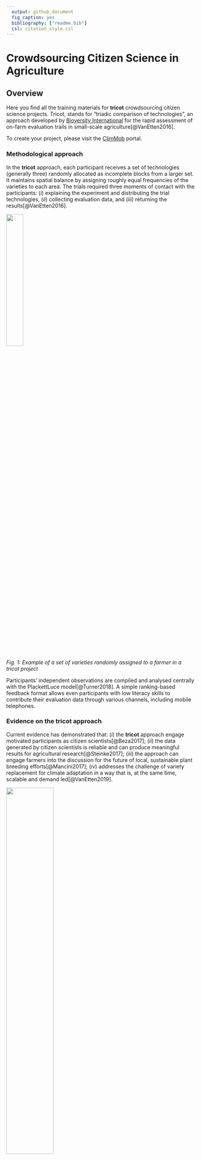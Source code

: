 ```yaml
---
  output: github_document
  fig_caption: yes
  bibliography: ["readme.bib"]
  csl: citation_style.csl
---
```


# Crowdsourcing Citizen Science in Agriculture 


## Overview

Here you find all the training materials for **tricot** crowdsourcing citizen science projects. Tricot, stands for "triadic comparison of technologies", an approach developed by [Bioversity International](https://www.bioversityinternational.org/) for the rapid assessment of on-farm evaluation trails in small-scale agriculture[@VanEtten2016]. 

To create your project, please visit the [ClimMob](https://climmob.net/blog/) portal. 

### Methodological approach

In the **tricot** approach, each participant receives a set of technologies (generally three) randomly allocated as incomplete blocks from a larger set. It maintains spatial balance by assigning roughly equal frequencies of the varieties to each area. The trials required three moments of contact with the participants: (*i*) explaining the experiment and distributing the trial technologies, (*ii*) collecting evaluation data, and (*iii*) returning the results[@VanEtten2016].

![](data/figures/seed_random.png){width=30%}

*Fig. 1: Example of a set of varieties randomly assigned to a farmer in a tricot project*


Participants' independent observations are compiled and analysed centrally with the PlackettLuce model[@Turner2018]. A simple ranking-based feedback format allows even participants with low literacy skills to contribute their evaluation data through various channels, including mobile telephones.

### Evidence on the tricot approach 

Current evidence has demonstrated that: (*i*) the **tricot** approach engage motivated participants as citizen scientists[@Beza2017]; (*ii*) the data generated by citizen scientists is reliable and can produce meaningful results for agricultural research[@Steinke2017]; (*iii*) the approach can engage farmers into the discussion for the future of local, sustainable plant breeding efforts[@Mancini2017]; (*iv*) addresses the challenge of variety replacement for climate adaptation in a way that is, at the same time, scalable and demand led[@VanEtten2019].

![](data/figures/F3_vanEtten2019.jpg){width=50%}

*Fig. 2: Variety recommendations based on average season predictions from Plackett-Luce models using climatic variables for (A) common bean in Nicaragua (Apante season), (B) durum wheat in Ethiopia (Meher season), and (C) bread wheat in India (Rabi season). Map categories show the top two varieties for each area according to their probability of winning over a base period (2002-2016). Source: van Etten et al (2019).*

### References


